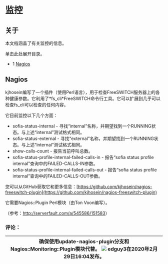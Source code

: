 # 监控

## 关于

本文档涵盖了有关监控的信息。

单击此处展开目录。

* 1 [Nagios](#nagios)

## Nagios

kjhosein编写了一个插件（使用Perl语言），用于检查FreeSWITCH服务器上的各种健康参数。它利用了\*fs\_cli\*FreeSWITCH命令行工具。它可以扩展到几乎可以检查fs\_cli可以检查的任何内容。

它目前监控以下几个方面：

* sofia-status-internal - 寻找“internal”名称，并期望找到一个RUNNING状态。与上述“internal”测试格式相同。
* sofia-status-external - 寻找“external”名称，并期望找到一个RUNNING状态。与上述“internal”测试格式相同。
* show-calls-count - 报告当前呼叫总数。
* sofia-status-profile-internal-failed-calls-in - 报告“sofia status profile internal”查询中的FAILED-CALLS-IN参数。
* sofia-status-profile-internal-failed-calls-out - 报告“sofia status profile internal”查询中的FAILED-CALLS-OUT参数。

您可以从GitHub获取它和更多信息：[https://github.com/kjhosein/nagios-freeswitch-plugin](https://github.com/kjhosein/nagios-freeswitch-plugin)

它需要Nagios::Plugin Perl模块（由Ton Voon编写）。

（参考：<http://serverfault.com/a/545586/151583>）

### 评论：

| 确保使用update-nagios-plugin分支和Nagios::Monitoring::Plugin模块代替。 ![](/images/icons/contenttypes/comment_16.png) edguy3在2020年2月29日16:04发布。 |
| ------------------------------------------------------------------------------------------------------------------------------------------------------------------------------------------------- |